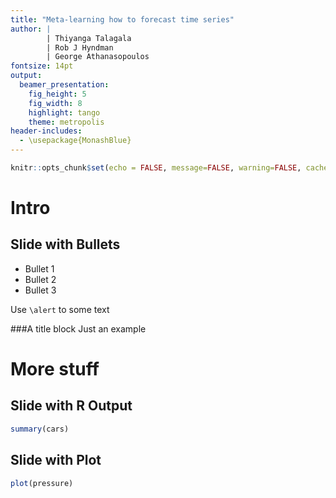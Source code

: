 ```yaml
---
title: "Meta-learning how to forecast time series"
author: | 
        | Thiyanga Talagala
        | Rob J Hyndman
        | George Athanasopoulos
fontsize: 14pt
output:
  beamer_presentation:
    fig_height: 5
    fig_width: 8
    highlight: tango
    theme: metropolis
header-includes:
  - \usepackage{MonashBlue}
---
```


```r
knitr::opts_chunk$set(echo = FALSE, message=FALSE, warning=FALSE, cache=TRUE, dev.args=list(bg=grey(0.9), pointsize=11))
```

# Intro


## Slide with Bullets

- Bullet 1
- Bullet 2
- Bullet 3

Use `\alert` to \alert{highlight} some text

###A title block
Just an example

# More stuff

## Slide with R Output

```r
summary(cars)
```

## Slide with Plot

```r
plot(pressure)
```


